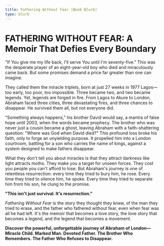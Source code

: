 ---
title: Fathering Without Fear (Book Blurb)
type: blurb
---

# FATHERING WITHOUT FEAR: A Memoir That Defies Every Boundary

"If You give me my life back, I'll serve You until I'm seventy-five." This was the desperate prayer of an eight-year-old boy who died and miraculously came back. But some promises demand a price far greater than one can imagine.

They called them the miracle triplets, born at just 27 weeks in 1977 Lagos—too early, too poor, too impossible. Three became two, and two became legends. Yet, legends are forged in fire. From Lagos to Akure to London, Abraham faced three cities, three devastating fires, and three chances to disappear. He survived them all, but not everyone did.

"Something always happens," his brother David would say, a mantra of false hope until 2003, when the words became prophecy. The brother who was never just a cousin became a ghost, leaving Abraham with a faith-shattering question: "Where was God when David died?" This profound loss broke his faith, only to forge an unyielding purpose. It propelled him into a London courtroom, battling for a son who carries the name of kings, against a system designed to make fathers disappear.

What they don't tell you about miracles is that they attract darkness like light attracts moths. They make you a target for unseen forces. They cost you people you can't afford to lose. But Abraham's journey is one of relentless resurrection: every time they tried to bury him, he rose. Every time they tried to silence him, he spoke. Every time they tried to separate him from his son, he clung to the promise.

**"This isn't just survival. It's resurrection."**

*Fathering Without Fear* is the story they thought they knew, of the man they tried to erase, and the father who fathered without fear, even when fear was all he had left. It's the memoir that becomes a love story, the love story that becomes a legend, and the legend that becomes a movement.

**Discover the powerful, unforgettable journey of Abraham of London—Miracle Child. Marked Man. Devoted Father. The Brother Who Remembers. The Father Who Refuses to Disappear.**